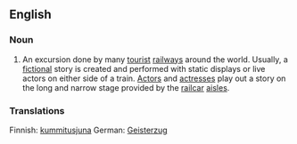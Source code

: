 ==English==

===Noun===
{{en-noun|sg=[[ghost]] [[train]]}}

# {{theater}} An excursion done by many [[tourist]] [[railway]]s around the world.  Usually, a [[fiction]]al story is created and performed with static displays or live actors on either side of a train.  [[actor|Actor]]s and [[actresses]] play out a story on the long and narrow stage provided by the [[railcar]] [[aisles]]. 

===Translations===
Finnish: [[kummitusjuna]]
German: [[Geisterzug]]